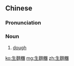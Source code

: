 ==Chinese==
{{zh-forms|s=生面团|t2=生麵團|type=12}}

===Pronunciation===
{{zh-pron
|m=shēngmiàntuán
|c=saang1 min6 tyun4
|cat=n
}}

===Noun===
{{zh-noun}}

# [[dough]]

[[ko:生麵糰]]
[[mg:生麵糰]]
[[zh:生麵糰]]
